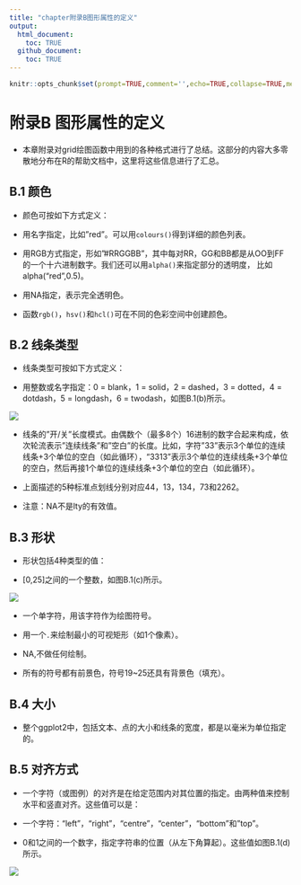 ```yaml
---
title: "chapter附录B图形属性的定义"
output:
  html_document:
    toc: TRUE
  github_document:
    toc: TRUE
---
```


```r
knitr::opts_chunk$set(prompt=TRUE,comment='',echo=TRUE,collapse=TRUE,message=FALSE,warning=FALSE)
```

# 附录B 图形属性的定义

-   本章附录对grid绘图函数中用到的各种格式进行了总结。这部分的内容大多零散地分布在R的帮助文档中，这里将这些信息进行了汇总。

## B.1 颜色

-   颜色可按如下方式定义：

-   用名字指定，比如"red"。可以用`colours()`得到详细的颜色列表。

-   用RGB方式指定，形如"#RRGGBB"，其中每对RR，GG和BB都是从OO到FF的一个十六进制数字。我们还可以用`alpha()`来指定部分的透明度， 比如alpha("red",0.5)。

-   用NA指定，表示完全透明色。

-   函数`rgb()`，`hsv()`和`hcl()`可在不同的色彩空间中创建颜色。

## B.2 线条类型

-   线条类型可按如下方式定义：

-   用整数或名字指定：0 = blank，1 = solid，2 = dashed，3 = dotted，4 = dotdash，5 = longdash，6 = twodash，如图B.1(b)所示。

![](images/iShot_2023-01-04_12.04.37.png)

-   线条的"开/关"长度模式。由偶数个（最多8个）16进制的数字合起来构成，依次轮流表示"连续线条"和"空白"的长度。比如，字符"33"表示3个单位的连续线条+3个单位的空白（如此循环），"3313"表示3个单位的连续线条+3个单位的空白，然后再接1个单位的连续线条+3个单位的空白（如此循环）。

-   上面描述的5种标准点划线分别对应44，13，134，73和2262。

-   注意：NA不是lty的有效值。

## B.3 形状

-   形状包括4种类型的值：

-   [0,25]之间的一个整数，如图B.1(c)所示。

![](images/iShot_2023-01-04_12.05.39.png)

-   一个单字符，用该字符作为绘图符号。

-   用一个`.`来绘制最小的可视矩形（如1个像素）。

-   NA,不做任何绘制。

-   所有的符号都有前景色，符号19\~25还具有背景色（填充）。

## B.4 大小

-   整个ggplot2中，包括文本、点的大小和线条的宽度，都是以毫米为单位指定的。

## B.5 对齐方式

-   一个字符（或图例）的对齐是在给定范围内对其位置的指定。由两种值来控制水平和竖直对齐。这些值可以是：

-   一个字符："left"，"right"，"centre"，"center"，"bottom"和"top"。

-   0和1之间的一个数字，指定字符串的位置（从左下角算起）。这些值如图B.1(d)所示。

![](images/iShot_2023-01-04_12.08.00.png)
